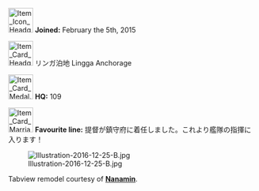 

[[File:Item Icon Headquarters Personnel.png|50px]] '''Joined:''' February the 5th, 2015

[[File:Item Card Headquarters Personnel.png|50px]] リンガ泊地 Lingga Anchorage

[[File:Item Card Medal.png|50px]] '''HQ:''' 109

[[File:Item Card Marriage Ring and Documents.png|50px]] '''Favourite line:''' 提督が鎮守府に着任しました。これより艦隊の指揮に入ります！



[[File:Illustration-2016-12-25-B.jpg|left]]

















































Tabview remodel courtesy of '''[http://kancolle.wikia.com/wiki/User:Nanamin Nanamin]'''.